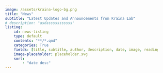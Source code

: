 ```yaml
---
image: /assets/kraina-logo-bg.png
title: "News"
subtitle: "Latest Updates and Announcements from Kraina Lab"
# description: "asdasssssssssss"
listing:
    id: news-listing
    type: default
    contents: "**/*.qmd"
    categories: True
    fields: [title, subtitle, author, description, date, image, reading-time]
    image-placeholder: placeholder.svg
    sort:
        - "date desc"
---
```


:::{#news-listing}
:::